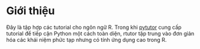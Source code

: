 # Giới thiệu {.unnumbered}

Đây là tập hợp các tutorial cho ngôn ngữ R. Trong khi [pytutor](https://github.com/gothmania/pytutor) cung cấp tutorial để tiếp cận Python một cách toàn diện, rtutor tập trung vào đơn giản hóa các khái niệm phức tạp nhưng có tính ứng dụng cao trong R.